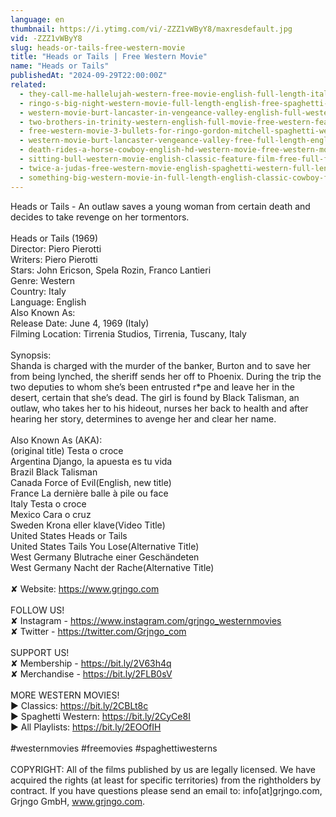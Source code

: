 ```yaml
---
language: en
thumbnail: https://i.ytimg.com/vi/-ZZZ1vWByY8/maxresdefault.jpg
vid: -ZZZ1vWByY8
slug: heads-or-tails-free-western-movie
title: "Heads or Tails | Free Western Movie"
name: "Heads or Tails"
publishedAt: "2024-09-29T22:00:00Z"
related:
  - they-call-me-hallelujah-western-free-movie-english-full-length-italian-western-feature-film
  - ringo-s-big-night-western-movie-full-length-english-free-spaghetti-western
  - western-movie-burt-lancaster-in-vengeance-valley-english-full-western-movie-free-classic-film
  - two-brothers-in-trinity-western-english-full-movie-free-western-feature-film-spaghetti-western
  - free-western-movie-3-bullets-for-ringo-gordon-mitchell-spaghetti-western-full-youtube-movie
  - western-movie-burt-lancaster-vengeance-valley-free-full-length-english-classic-cowboy-film
  - death-rides-a-horse-cowboy-english-hd-western-movie-free-western-movies
  - sitting-bull-western-movie-english-classic-feature-film-free-full-flick-free-western-movies
  - twice-a-judas-free-western-movie-english-spaghetti-western-full-length
  - something-big-western-movie-in-full-length-english-classic-cowboy-film-free-full-westerns
---
```


Heads or Tails - An outlaw saves a young woman from certain death and decides to take revenge on her tormentors.<br />
<br />
Heads or Tails (1969)<br />
Director: Piero Pierotti<br />
Writers: Piero Pierotti<br />
Stars: John Ericson, Spela Rozin, Franco Lantieri<br />
Genre: Western<br />
Country: Italy<br />
Language: English<br />
Also Known As: <br />
Release Date: June 4, 1969 (Italy)<br />
Filming Location: Tirrenia Studios, Tirrenia, Tuscany, Italy<br />
<br />
Synopsis:<br />
Shanda is charged with the murder of the banker, Burton and to save her from being lynched, the sheriff sends her off to Phoenix. During the trip the two deputies to whom she’s been entrusted r*pe and leave her in the desert, certain that she’s dead. The girl is found by Black Talisman, an outlaw, who takes her to his hideout, nurses her back to health and after hearing her story, determines to avenge her and clear her name.<br />
<br />
Also Known As (AKA):<br />
(original title) Testa o croce<br />
Argentina Django, la apuesta es tu vida<br />
Brazil Black Talisman<br />
Canada Force of Evil(English, new title)<br />
France La dernière balle à pile ou face<br />
Italy Testa o croce<br />
Mexico Cara o cruz<br />
Sweden Krona eller klave(Video Title)<br />
United States Heads or Tails<br />
United States Tails You Lose(Alternative Title)<br />
West Germany Blutrache einer Geschändeten<br />
West Germany Nacht der Rache(Alternative Title)<br />
<br />
✘ Website: https://www.grjngo.com<br />
<br />
FOLLOW US!<br />
✘ Instagram - https://www.instagram.com/grjngo_westernmovies<br />
✘ Twitter - https://twitter.com/Grjngo_com<br />
<br />
SUPPORT US!<br />
✘ Membership - https://bit.ly/2V63h4q<br />
✘ Merchandise - https://bit.ly/2FLB0sV<br />
<br />
MORE WESTERN MOVIES! <br />
► Classics: https://bit.ly/2CBLt8c <br />
► Spaghetti Western: https://bit.ly/2CyCe8I <br />
► All Playlists: https://bit.ly/2EOOfIH <br />
<br />
#westernmovies #freemovies #spaghettiwesterns<br />
<br />
COPYRIGHT: All of the films published by us are legally licensed. We have acquired the rights (at least for specific territories) from the rightholders by contract. If you have questions please send an email to: info[at]grjngo.com, Grjngo GmbH, www.grjngo.com.